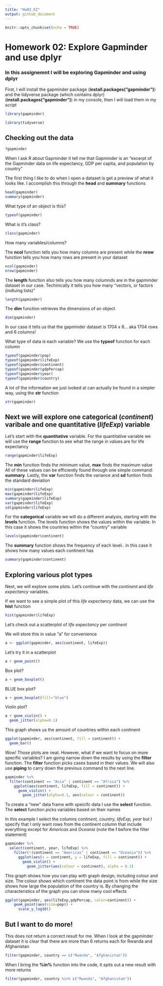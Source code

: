 ```yaml
---
title: "Hw02_KZ"
output: github_document
---
```


```r
knitr::opts_chunk$set(echo = TRUE)
```



# Homework 02: Explore Gapminder and use dplyr
### In this assignemnt I will be exploring Gapminder and using dplyr

First, I will install the gapminder package (**install.packages("gapminder")**) and the tidyverse package (which contains dplyr)(**install.packages("gapminder")**) in my console, then I will load them in my script
 
```r
library(gapminder)
```
 
```r
library(tidyverse)
```
## Checking out the data 
 
```r
?gapminder
```

When I ask R about Gapminder it tell me that Gapminder is an "excerpt of the Gapminder data on life expectancy, GDP per capita, and population by country"

The first thing I like to do when I open a dataset is get a preview of what it looks like. I accomplish this through the **head** and **summary** functions

```r
head(gapminder)
summary(gapminder)
```

What type of an object is this? 

```r
typeof(gapminder)
```

What is it's class?

```r
class(gapminder)
```

How many variables/columns?

The **ncol** function tells you how many columns are present while the **nrow** function tells you how many rows are present in your dataset

```r
ncol(gapminder)
nrow(gapminder)
```

The **length** function also tells you how many columnds are in the gapminder dataset in our case. Techinically it tells you how many "vectors, or factors (indluing lists)"

```r
length(gapminder)
```

The **dim** function retrieves the dimensions of an object 

```r
dim(gapminder)
```

In our case it tells us that the gapminder dataset is 1704 x 6... aka 1704 rows and 6 columns!

What type of data is each variable? We use the **typeof** function for each column
```r
typeof(gapminder$pop)
typeof(gapminder$lifeExp)
typeof(gapminder$continent)
typeof(gapminder$gdpPercap)
typeof(gapminder$year)
typeof(gapminder$country)
```

A lot of the information we just looked at can actually be found in a simpler way, using the **str** function
```r
str(gapminder)
```

## Next we will explore one **categorical** (*continent*) varibale and one **quantitative** (*lifeExp*) variable 

Let's start with the **quantitative** variable. For the quantitative variable we will use the **range** function to see what the range in values are for life expectancy

```r
range(gapminder$lifeExp)
```

The **min** function finds the minimum value, **max** finds the maximum value All of these values can be efficiently found through one simple command: **summary**. Lastly, the **var** function finds the variance and **sd** funtion finds the standard deviation

```r
min(gapminder$lifeExp)
max(gapminder$lifeExp)
summary(gapminder$lifeExp)
var(gapminder$lifeExp)
sd(gapminder$lifeExp)
```

For the **categorical** variable we will do a different analysis, starting with the **levels** function. The levels function shows the values within the variable. In this case it shows the countries within the "country" variable

```r
levels(gapminder$continent)
```
The **summary** function shows the frequency of each level.. in this case it shows how many values each continent has
```r
summary(gapminder$continent)
```


## Exploring various plot types

Next, we will explore some plots. Let's continue with the *continent* and *life expectancy* variables.

If we want to see a simple plot of this *life expectancy* data, we can use the **hist** function

```r
hist(gapminder$lifeExp)
```

Let's check out a scatterplot of *life expectancy* per *continent*

We will store this in value "a" for convenience


```r
a <- ggplot(gapminder, aes(continent, lifeExp)) 
```

Let's try it in a scatterplot

```r
a + geom_point()
```
Box plot?

```r
a + geom_boxplot()
```

BLUE box plot?

```r
a + geom_boxplot(fill="blue")
```

Violin plot?

```r
a + geom_violin() +
  geom_jitter(alpha=0.1)
```

This graph shows us the amount of countries within each continent

```r
ggplot(gapminder, aes(continent, fill = continent)) +
  geom_bar()
```

Wow! Those plots are neat. However, what if we want to focus on more specific variables? I am going narrow down the results by using the **filter** function. The **filter** function picks cases based in their values. We will also use **piping** to carry down the previous command to the next line. 




```r
gapminder %>% 
  filter(continent == "Asia" | continent == "Africa") %>% 
    ggplot(aes(continent, lifeExp, fill = continent)) +
      geom_violin() +
        geom_jitter(alpha=0.1, aes(colour = continent))
```


To create a "new" data frame with speicifc data I use the **select** function. The **select** function picks variables based on their names

In this example I select the columns *continent, country, lifeExp, year* but I specify that I only want rows from the continent column that include everything except for _Americas_ and _Oceania_ (note the **!** before the filter statement)

```r
gapminder %>% 
  select(continent, year, lifeExp) %>% 
    filter(!(continent == "Americas" | continent == "Oceania")) %>% 
      ggplot(aes(x = continent, y = lifeExp, fill = continent)) +
        geom_violin() + 
          geom_jitter(aes(colour = continent), alpha = 0.1)
```

This graph shows how you can play with graph design, including colour and size. The colour shows which continent the data point is from while the size shows how large the population of the country is. By changing the characteristics of the graph you can show many cool effects 

```r
ggplot(gapminder, aes(lifeExp,gdpPercap, color=continent)) +
    geom_point(aes(size=pop)) +
      scale_y_log10()
```

## But I want to do more!

This does not return a correct result for me. When I look at the gapminder dataset it is clear that there are more than 6 returns each for Rwanda and Afghanistan

```r
filter(gapminder, country == c("Rwanda", "Afghanistan"))
```
When I bring the **%in%** function into the code, it spits out a new result with more returns
```r
filter(gapminder, country %in% c("Rwanda", "Afghanistan"))
```




